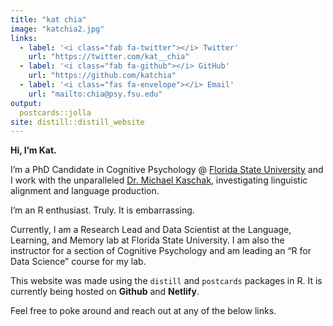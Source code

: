 ```yaml
---
title: "kat chia"
image: "katchia2.jpg"
links:
  - label: '<i class="fab fa-twitter"></i> Twitter'
    url: "https://twitter.com/kat__chia"
  - label: '<i class="fab fa-github"></i> GitHub'
    url: "https://github.com/katchia"
  - label: '<i class="fas fa-envelope"></i> Email'
    url: "mailto:chia@psy.fsu.edu"
output:
  postcards::jolla
site: distill::distill_website
---
```



**Hi, I'm Kat.**

I'm a PhD Candidate in Cognitive Psychology @ [Florida State University](https://psy.fsu.edu/) and I work with the unparalleled [Dr. Michael Kaschak](https://psy.fsu.edu/php/people/people.php?_tr=1_5#), investigating linguistic alignment and language production.

I'm an R enthusiast. Truly. It is embarrassing.

Currently, I am a Research Lead and Data Scientist at the Language, Learning, and Memory lab at Florida State University. I am also the instructor for a section of Cognitive Psychology and am leading an "R for Data Science" course for my lab.

This website was made using the `distill` and `postcards` packages in R. It is currently being hosted on **Github** and **Netlify**.


Feel free to poke around and reach out at any of the below links.

